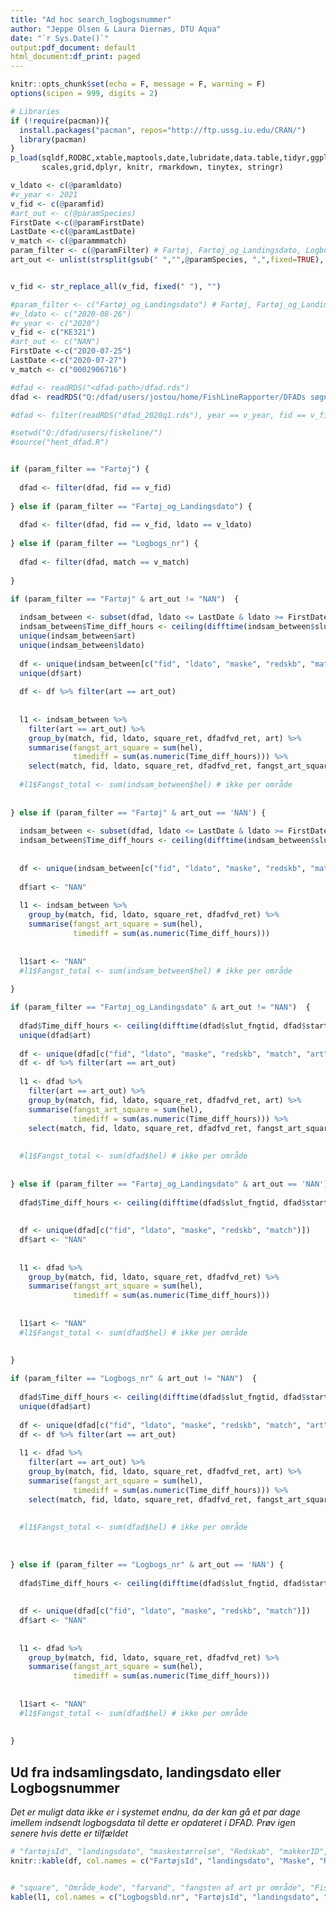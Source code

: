 ```yaml
---
title: "Ad hoc search_logbogsnummer"
author: "Jeppe Olsen & Laura Diernæs, DTU Aqua"
date: "`r Sys.Date()`"
output:pdf_document: default
html_document:df_print: paged
---
```

  
\renewcommand{\familydefault}{\sfdefault}
\sffamily



```r

knitr::opts_chunk$set(echo = F, message = F, warning = F)
options(scipen = 999, digits = 2)

# Libraries
if (!require(pacman)){
  install.packages("pacman", repos="http://ftp.ussg.iu.edu/CRAN/")
  library(pacman)
}
p_load(sqldf,RODBC,xtable,maptools,date,lubridate,data.table,tidyr,ggplot2,
       scales,grid,dplyr, knitr, rmarkdown, tinytex, stringr)


```



```r

v_ldato <- c(@paramldato)
#v_year <- 2021
v_fid <- c(@paramfid)
#art_out <- c(@paramSpecies) 
FirstDate <-c(@paramFirstDate)
LastDate <-c(@paramLastDate)
v_match <- c(@parammmatch)
param_filter <- c(@paramFilter) # Fartøj, Fartøj_og_Landingsdato, Logbogs_nr
art_out <- unlist(strsplit(gsub(" ","",@paramSpecies, ",",fixed=TRUE), ","))


v_fid <- str_replace_all(v_fid, fixed(" "), "")

#param_filter <- c("Fartøj_og_Landingsdato") # Fartøj, Fartøj_og_Landingsdato, Logbogs_nr
#v_ldato <- c("2020-08-26")
#v_year <- c("2020")
v_fid <- c("KE321")
#art_out <- c("NAN")
FirstDate <-c("2020-07-25")
LastDate <-c("2020-07-27")
v_match <- c("0002906716")


```

```r

#dfad <- readRDS("<dfad-path>/dfad.rds")
dfad <- readRDS("Q:/dfad/users/jostou/home/FishLineRapporter/DFADs søgning/dfad.rds")


```

```r

#dfad <- filter(readRDS("dfad_2020q1.rds"), year == v_year, fid == v_fid)

#setwd("Q:/dfad/users/fiskeline/")
#source("hent_dfad.R")


if (param_filter == "Fartøj") {
  
  dfad <- filter(dfad, fid == v_fid)
  
} else if (param_filter == "Fartøj_og_Landingsdato") {
  
  dfad <- filter(dfad, fid == v_fid, ldato == v_ldato) 
  
} else if (param_filter == "Logbogs_nr") {
  
  dfad <- filter(dfad, match == v_match) 
  
}


```


```r

if (param_filter == "Fartøj" & art_out != "NAN")  {
  
  indsam_between <- subset(dfad, ldato <= LastDate & ldato >= FirstDate)
  indsam_between$Time_diff_hours <- ceiling(difftime(indsam_between$slut_fngtid, indsam_between$start_fngtid, units = "hours") )
  unique(indsam_between$art)
  unique(indsam_between$ldato)
  
  df <- unique(indsam_between[c("fid", "ldato", "maske", "redskb", "match", "art")]) 
  unique(df$art)
  
  df <- df %>% filter(art == art_out)
  
  
  l1 <- indsam_between %>% 
    filter(art == art_out) %>%
    group_by(match, fid, ldato, square_ret, dfadfvd_ret, art) %>% 
    summarise(fangst_art_square = sum(hel),
              timediff = sum(as.numeric(Time_diff_hours))) %>% 
    select(match, fid, ldato, square_ret, dfadfvd_ret, fangst_art_square, timediff, art)
  
  #l1$Fangst_total <- sum(indsam_between$hel) # ikke per område 
  
  
} else if (param_filter == "Fartøj" & art_out == 'NAN') {
  
  indsam_between <- subset(dfad, ldato <= LastDate & ldato >= FirstDate)
  indsam_between$Time_diff_hours <- ceiling(difftime(indsam_between$slut_fngtid, indsam_between$start_fngtid, units = "hours") )
  
  
  df <- unique(indsam_between[c("fid", "ldato", "maske", "redskb", "match")])
  
  df$art <- "NAN"
  
  l1 <- indsam_between %>%
    group_by(match, fid, ldato, square_ret, dfadfvd_ret) %>% 
    summarise(fangst_art_square = sum(hel),
              timediff = sum(as.numeric(Time_diff_hours)))
  
  
  l1$art <- "NAN"
  #l1$Fangst_total <- sum(indsam_between$hel) # ikke per område 
  
} 


```




```r

if (param_filter == "Fartøj_og_Landingsdato" & art_out != "NAN")  {
  
  dfad$Time_diff_hours <- ceiling(difftime(dfad$slut_fngtid, dfad$start_fngtid, units = "hours") )
  unique(dfad$art)
  
  df <- unique(dfad[c("fid", "ldato", "maske", "redskb", "match", "art")])
  df <- df %>% filter(art == art_out)
  
  l1 <- dfad %>% 
    filter(art == art_out) %>%
    group_by(match, fid, ldato, square_ret, dfadfvd_ret, art) %>% 
    summarise(fangst_art_square = sum(hel),
              timediff = sum(as.numeric(Time_diff_hours))) %>%
    select(match, fid, ldato, square_ret, dfadfvd_ret, fangst_art_square, timediff, art)
  
  
  #l1$Fangst_total <- sum(dfad$hel) # ikke per område 
  
  
} else if (param_filter == "Fartøj_og_Landingsdato" & art_out == 'NAN') {
  
  dfad$Time_diff_hours <- ceiling(difftime(dfad$slut_fngtid, dfad$start_fngtid, units = "hours") )
  
  
  df <- unique(dfad[c("fid", "ldato", "maske", "redskb", "match")])
  df$art <- "NAN"
  
  
  l1 <- dfad %>%
    group_by(match, fid, ldato, square_ret, dfadfvd_ret) %>% 
    summarise(fangst_art_square = sum(hel),
              timediff = sum(as.numeric(Time_diff_hours)))
  
  
  l1$art <- "NAN"
  #l1$Fangst_total <- sum(dfad$hel) # ikke per område 
  
  
}


```


```r


if (param_filter == "Logbogs_nr" & art_out != "NAN")  {
  
  dfad$Time_diff_hours <- ceiling(difftime(dfad$slut_fngtid, dfad$start_fngtid, units = "hours") )
  unique(dfad$art)
  
  df <- unique(dfad[c("fid", "ldato", "maske", "redskb", "match", "art")])
  df <- df %>% filter(art == art_out)
  
  l1 <- dfad %>% 
    filter(art == art_out) %>%
    group_by(match, fid, ldato, square_ret, dfadfvd_ret, art) %>% 
    summarise(fangst_art_square = sum(hel),
              timediff = sum(as.numeric(Time_diff_hours))) %>% 
    select(match, fid, ldato, square_ret, dfadfvd_ret, fangst_art_square, timediff, art)
  
  
  #l1$Fangst_total <- sum(dfad$hel) # ikke per område 
  
  
  
} else if (param_filter == "Logbogs_nr" & art_out == 'NAN') {
  
  dfad$Time_diff_hours <- ceiling(difftime(dfad$slut_fngtid, dfad$start_fngtid, units = "hours") )
  
  
  df <- unique(dfad[c("fid", "ldato", "maske", "redskb", "match")])
  df$art <- "NAN"
  
  
  l1 <- dfad %>%
    group_by(match, fid, ldato, square_ret, dfadfvd_ret) %>% 
    summarise(fangst_art_square = sum(hel),
              timediff = sum(as.numeric(Time_diff_hours)))
  
  
  l1$art <- "NAN"
  #l1$Fangst_total <- sum(dfad$hel) # ikke per område 
  
  
}


```


## Ud fra indsamlingsdato, landingsdato eller Logbogsnummer

*Det er muligt data ikke er i systemet endnu, da der kan gå et par dage imellem indsendt logbogsdata til dette er opdateret i DFAD. Prøv igen senere hvis dette er tilfældet* \

```r


# "fartøjsId", "landingsdato", "maskestørrelse", "Redskab", "makkerID", "Logbogsbladebummer" 
knitr::kable(df, col.names = c("FartøjsId", "landingsdato", "Maske", "Redskab", "Logbogsbld.nr", "Art"), caption = "Fartøj/Landingsdato/Gear/Logbogs.nr")


# "square", "Område_kode", "farvand", "fangsten af art pr område", "Fisketid brugt", "fangsten af alle fisk pr tur"
kable(l1, col.names = c("Logbogsbld.nr", "FartøjsId", "landingsdato", "Square", "farvand", "Fangsten_art", "Fisketid_brugt_hours", "Art"), caption = "Square & Område bestemmes ud fra fangst og/eller Fisketid")

```